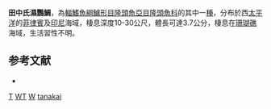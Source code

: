 {{Speciesbox
| taxon = Wetmorella tanakai''
| binomial_authority = [[Randall|Randall]] & [[Kuiter|Kuiter]], 2007
| status = DD
| status_system = IUCN3.1
}}
'''田中氏濕鸚鯛'''，為[[輻鰭魚綱|輻鰭魚綱]][[鱸形目|鱸形目]][[隆頭魚亞目|隆頭魚亞目]][[隆頭魚科|隆頭魚科]]的其中一[[種|種]]，分布於西[[太平洋|太平洋]]的[[菲律賓|菲律賓]]及[[印尼|印尼]]海域，棲息深度10-30公尺，體長可達3.7公分，棲息在[[珊瑚礁|珊瑚礁]]海域，生活習性不明。

==参考文献==
*{{FishBase_species|genus=Wetmorella|species=tanakai|year=2013|month=8}}

{{鱸形目小作品}}
{{taxonbar}}
[[Category:_2007年描述的鱼类|T]]
[[Category:IUCN红色名录数据缺乏物种|WT]]
[[Category:隆頭鱼科|W]]
[[Category:濕鸚鯛屬|tanakai]]